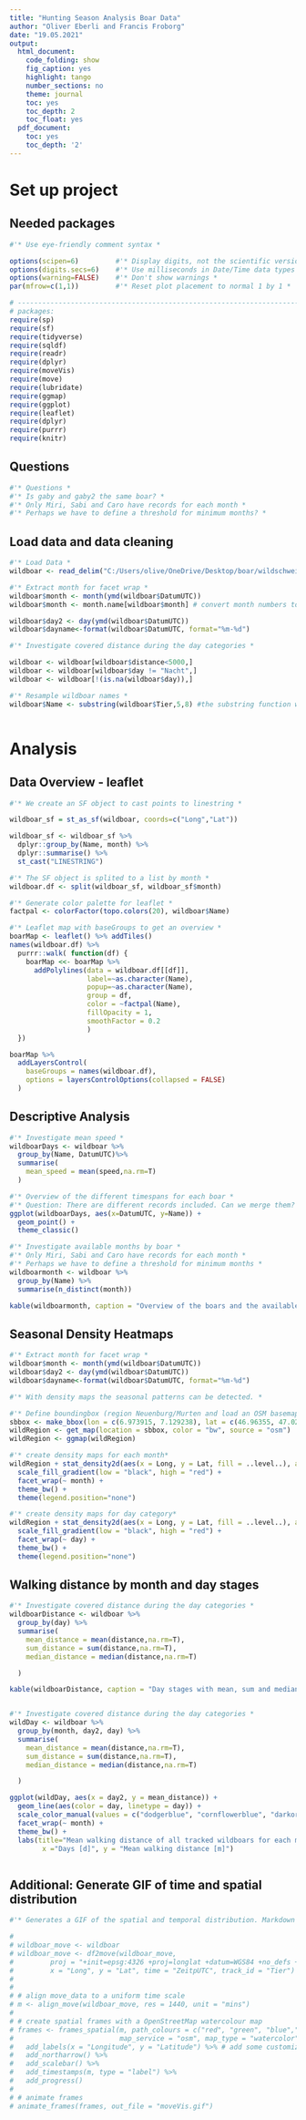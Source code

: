---
title: "Hunting Season Analysis Boar Data"
author: "Oliver Eberli and Francis Froborg"
date: "19.05.2021"
output:
  html_document:
    code_folding: show
    fig_caption: yes
    highlight: tango
    number_sections: no
    theme: journal
    toc: yes
    toc_depth: 2
    toc_float: yes
  pdf_document:
    toc: yes
    toc_depth: '2'
---


# Set up project

## Needed packages

```{r, eval=TRUE, echo=TRUE, warning=FALSE, message=FALSE}

#'* Use eye-friendly comment syntax *

options(scipen=6)         #'* Display digits, not the scientific version *
options(digits.secs=6)    #'* Use milliseconds in Date/Time data types *
options(warning=FALSE)    #'* Don't show warnings *
par(mfrow=c(1,1))         #'* Reset plot placement to normal 1 by 1 *

# ------------------------------------------------------------------------------
# packages:
require(sp)
require(sf)
require(tidyverse)
require(sqldf)
require(readr)
require(dplyr)
require(moveVis)
require(move)
require(lubridate)
require(ggmap)
require(ggplot)
require(leaflet)
require(dplyr)
require(purrr)
require(knitr)

```


## Questions

```{r, eval=TRUE, echo=TRUE, warning=FALSE, message=FALSE}

#'* Questions *
#'* Is gaby and gaby2 the same boar? *
#'* Only Miri, Sabi and Caro have records for each month *
#'* Perhaps we have to define a threshold for minimum months? *


```

## Load data and data cleaning

```{r, eval=TRUE, echo=TRUE, warning=FALSE, message=FALSE}

#'* Load Data *
wildboar <- read_delim("C:/Users/olive/OneDrive/Desktop/boar/wildschwein_BE_all_raw.csv", delim=",")

#'* Extract month for facet wrap *
wildboar$month <- month(ymd(wildboar$DatumUTC))
wildboar$month <- month.name[wildboar$month] # convert month numbers to names

wildboar$day2 <- day(ymd(wildboar$DatumUTC))
wildboar$dayname<-format(wildboar$DatumUTC, format="%m-%d")

#'* Investigate covered distance during the day categories *

wildboar <- wildboar[wildboar$distance<5000,]
wildboar <- wildboar[wildboar$day != "Nacht",]
wildboar <- wildboar[!(is.na(wildboar$day)),] 

#'* Resample wildboar names *
wildboar$Name <- substring(wildboar$Tier,5,8) #the substring function works due to the fact that all boar names have only 4 letters.



```

# Analysis
## Data Overview - leaflet


```{r, eval=TRUE, echo=TRUE, warning=FALSE, message=FALSE}
#'* We create an SF object to cast points to linestring *

wildboar_sf = st_as_sf(wildboar, coords=c("Long","Lat"))

wildboar_sf <- wildboar_sf %>% 
  dplyr::group_by(Name, month) %>% 
  dplyr::summarise() %>%
  st_cast("LINESTRING")

#'* The SF object is splited to a list by month *
wildboar.df <- split(wildboar_sf, wildboar_sf$month)

#'* Generate color palette for leaflet *
factpal <- colorFactor(topo.colors(20), wildboar$Name)

#'* Leaflet map with baseGroups to get an overview *
boarMap <- leaflet() %>% addTiles()
names(wildboar.df) %>%
  purrr::walk( function(df) {
    boarMap <<- boarMap %>%
      addPolylines(data = wildboar.df[[df]],
                   label=~as.character(Name),
                   popup=~as.character(Name),
                   group = df,
                   color = ~factpal(Name),
                   fillOpacity = 1,
                   smoothFactor = 0.2
                   )
  })

boarMap %>%
  addLayersControl(
    baseGroups = names(wildboar.df),
    options = layersControlOptions(collapsed = FALSE)
  )


```

## Descriptive Analysis

```{r, eval=TRUE, echo=TRUE, warning=FALSE, message=FALSE}

#'* Investigate mean speed *
wildboarDays <- wildboar %>%
  group_by(Name, DatumUTC)%>%
  summarise(         
    mean_speed = mean(speed,na.rm=T)
  )

#'* Overview of the different timespans for each boar *
#'* Question: There are different records included. Can we merge them? *
ggplot(wildboarDays, aes(x=DatumUTC, y=Name)) +
  geom_point() + 
  theme_classic()

#'* Investigate available months by boar *
#'* Only Miri, Sabi and Caro have records for each month *
#'* Perhaps we have to define a threshold for minimum months *
wildboarmonth <- wildboar %>%
  group_by(Name) %>%
  summarise(n_distinct(month))

kable(wildboarmonth, caption = "Overview of the boars and the available months")
```


## Seasonal Density Heatmaps


```{r, eval=TRUE, echo=TRUE, warning=FALSE, message=FALSE}

#'* Extract month for facet wrap *
wildboar$month <- month(ymd(wildboar$DatumUTC))
wildboar$day2 <- day(ymd(wildboar$DatumUTC))
wildboar$dayname<-format(wildboar$DatumUTC, format="%m-%d")

#'* With density maps the seasonal patterns can be detected. *

#'* Define boundingbox (region Neuenburg/Murten and load an OSM basemap*
sbbox <- make_bbox(lon = c(6.973915, 7.129238), lat = c(46.96355, 47.025072), f = .1)
wildRegion <- get_map(location = sbbox, color = "bw", source = "osm")
wildRegion <- ggmap(wildRegion)

#'* create density maps for each month*
wildRegion + stat_density2d(aes(x = Long, y = Lat, fill = ..level..), alpha = 0.25, bins = 50, data = wildboar, geom = "polygon") +
  scale_fill_gradient(low = "black", high = "red") +
  facet_wrap(~ month) +
  theme_bw() + 
  theme(legend.position="none")

#'* create density maps for day category*
wildRegion + stat_density2d(aes(x = Long, y = Lat, fill = ..level..), alpha = 0.25, bins = 50, data = wildboar, geom = "polygon") +
  scale_fill_gradient(low = "black", high = "red") + 
  facet_wrap(~ day) +
  theme_bw() + 
  theme(legend.position="none")


```

## Walking distance by month and day stages

```{r, eval=TRUE, echo=TRUE, warning=FALSE, message=FALSE}

#'* Investigate covered distance during the day categories *
wildboarDistance <- wildboar %>%
  group_by(day) %>%
  summarise(         
    mean_distance = mean(distance,na.rm=T),
    sum_distance = sum(distance,na.rm=T),
    median_distance = median(distance,na.rm=T)

  )

kable(wildboarDistance, caption = "Day stages with mean, sum and median covered distance")


#'* Investigate covered distance during the day categories *
wildDay <- wildboar %>%
  group_by(month, day2, day) %>%
  summarise(         
    mean_distance = mean(distance,na.rm=T),
    sum_distance = sum(distance,na.rm=T),
    median_distance = median(distance,na.rm=T)

  )

ggplot(wildDay, aes(x = day2, y = mean_distance)) + 
  geom_line(aes(color = day, linetype = day)) + 
  scale_color_manual(values = c("dodgerblue", "cornflowerblue", "darkorchid", "mediumorchid" , "turquoise", "darkorange", "goldenrod")) +
  facet_wrap(~ month) +
  theme_bw() +
  labs(title="Mean walking distance of all tracked wildboars for each month",
        x ="Days [d]", y = "Mean walking distance [m]")



```




## Additional: Generate GIF of time and spatial distribution


```{r, eval=TRUE, echo=TRUE, warning=FALSE, message=FALSE}
#'* Generates a GIF of the spatial and temporal distribution. Markdown isn't able to process: Resolving timed out *

# 
# wildboar_move <- wildboar
# wildboar_move <- df2move(wildboar_move,
#         proj = "+init=epsg:4326 +proj=longlat +datum=WGS84 +no_defs +ellps=WGS84 +towgs84=0,0,0", 
#         x = "Long", y = "Lat", time = "ZeitpUTC", track_id = "Tier")
# 
# 
# # align move_data to a uniform time scale
# m <- align_move(wildboar_move, res = 1440, unit = "mins")
# 
# # create spatial frames with a OpenStreetMap watercolour map
# frames <- frames_spatial(m, path_colours = c("red", "green", "blue","goldenrod","darkolivegreen1","indianred","indianred2","gray95","khaki","ivory","orange","beige","navy","hotpink3","brown2","brown","gainsboro","azure","aquamarine","cyan","firebrick","darkcyan","darkkhaki"),
#                          map_service = "osm", map_type = "watercolor", alpha = 0.5) %>%
#   add_labels(x = "Longitude", y = "Latitude") %>% # add some customizations, such as axis labels
#   add_northarrow() %>%
#   add_scalebar() %>%
#   add_timestamps(m, type = "label") %>%
#   add_progress()
# 
# # animate frames
# animate_frames(frames, out_file = "moveVis.gif")


```



